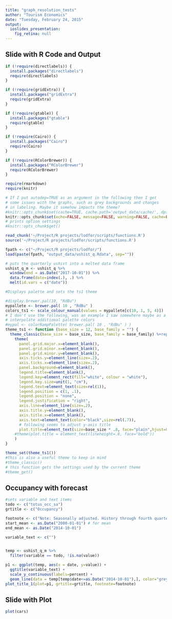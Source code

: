 ```yaml
---
title: "graph_resolution_tests"
author: "Tourism Economics"
date: "Tuesday, February 24, 2015"
output:
  ioslides_presentation:
    fig_retina: null
---
```




## Slide with R Code and Output

```r


if (!require(directlabels)) {
  install.packages("directlabels")
  require(directlabels)
}

if (!require(gridExtra)) {
  install.packages("gridExtra")
  require(gridExtra)
}

if (!require(gtable)) {
  install.packages("gtable")
  require(gtable)
}

if (!require(Cairo)) {
  install.packages("Cairo")
  require(Cairo)
}

if (!require(RColorBrewer)) {
  install.packages("RColorBrewer")
  require(RColorBrewer)
}

require(rmarkdown)
require(knitr)

# If I put autodep=TRUE as an argument in the following then I get
# some issues with the graphs, such as grey backgrounds and changes
# in labeling. Maybe it somehow impacts the theme?
#knitr::opts_chunk$set(cache=TRUE, cache.path='output_data/cache/', dpi=96)
knitr::opts_chunk$set(echo=FALSE, message=FALSE, warning=FALSE, cache=FALSE, cache.path='../output_data/cache/', autodep=TRUE, fig.path='../output_data/figure_us_overview_graphs/fig-testRmd-', dev='CairoPNG', out.width='9in', out.height='5.7in', fig.width=9, fig.height=5.7, dpi=400)
# prints option settings
#knitr::opts_chunk$get()

```

```r
read_chunk('~/Project/R projects/lodfor/scripts/functions.R')
source('~/Project/R projects/lodfor/scripts/functions.R')

```


```r
fpath <- c("~/Project/R projects/lodfor/")
load(paste(fpath, "output_data/ushist_q.Rdata", sep=""))

# puts the quarterly ushist into a melted data frame
ushist_q_m <- ushist_q %>%
  window(end = as.Date("2017-10-01")) %>%
  data.frame(date=index(.), .) %>%
  melt(id.vars = c("date"))


```


```r
#Displays palette and sets the ts1 theme

#display.brewer.pal(10, "RdBu")
mypallete <- brewer.pal( 10 , "RdBu" )
colors_ts1 <- scale_colour_manual(values = mypallete[c(10, 1, 5, 4)])
# I don't use the following, was an example I saw somewhere maybe as a way to 
# interpolate additional palette colors
#mypal <- colorRampPalette( brewer.pal( 10 , "RdBu" ) )
theme_ts1 <- function (base_size = 12, base_family = "") {
  theme_classic(base_size = base_size, base_family = base_family) %+replace%
    theme(                                 
      panel.grid.major.x=element_blank(),
      panel.grid.minor.x=element_blank(),
      panel.grid.minor.y=element_blank(),
      axis.ticks.y=element_line(size=.2),
      axis.ticks.x=element_line(size=.2),
      panel.background=element_blank(),
      legend.title=element_blank(),
      legend.key=element_rect(fill="white", colour = "white"),
      legend.key.size=unit(1, "cm"),
      legend.text=element_text(size=rel(1)),
      legend.position = c(1, .1),
      legend.position = "none",
      legend.justification = "right",
      axis.line=element_line(size=.2),
      axis.title.y=element_blank(),
      axis.title.x=element_blank(),
      axis.text=element_text(color="black",size=rel(.7)),
      # following seems to adjust y-axis title
      plot.title=element_text(size=base_size * .8, face="plain",hjust=0,vjust=1)
    #theme(plot.title = element_text(lineheight=.8, face="bold"))
    )
}
```

```r
theme_set(theme_ts1())
#this is also a useful theme to keep in mind
#theme_classic()
# this function gets the settings used by the current theme
#theme_get()
```


## Occupancy with forecast
```r
#sets variable and text items
todo <- c("totus_occ_sa")
grtitle <- c("Occupancy")

footnote <- c("Note: Seasonally adjusted. History through fourth quarter 2014, forecast through fourth quarter 2017.\nSource: STR; Tourism Economics")
start_mean <- as.Date("2000-01-01") # for mean
end_mean <- as.Date("2014-10-01")

variable_text <- c("")


temp <- ushist_q_m %>% 
  filter(variable == todo, !is.na(value)) 

p1 <- ggplot(temp, aes(x = date, y=value)) +
  ggtitle(variable_text) +
  scale_y_continuous(labels=percent) +
  geom_line(data = temp[temp$date<=as.Date("2014-10-01"),], color="grey60", size=.8)
plot_title_1(plot=p1, grtitle=grtitle, footnote=footnote)
``` 


## Slide with Plot

```r
plot(cars)
```

